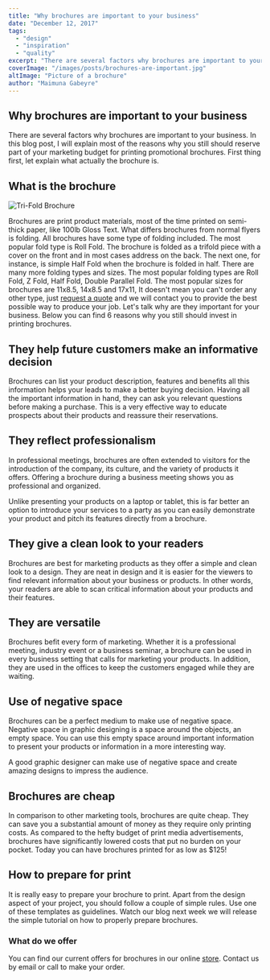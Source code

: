 ```yaml
---
title: "Why brochures are important to your business"
date: "December 12, 2017"
tags:
  - "design"
  - "inspiration"
  - "quality"
excerpt: "There are several factors why brochures are important to your business. In this blog post, I will explain most of the reasons why you still should reserve part of your marketing budget for printing promotional brochures. First thing first, let explain what actually the brochure is."
coverImage: "/images/posts/brochures-are-important.jpg"
altImage: "Picture of a brochure"
author: "Maimuna Gabeyre"
---
```


## Why brochures are important to your business

There are several factors why brochures are important to your business. In this blog post, I will explain most of the reasons why you still should reserve part of your marketing budget for printing promotional brochures. First thing first, let explain what actually the brochure is.

## What is the brochure

![Tri-Fold Brochure](/images/posts/brochures-are-important-sample.jpg)

Brochures are print product materials, most of the time printed on semi-thick paper, like 100lb Gloss Text. What differs brochures from normal flyers is folding. All brochures have some type of folding included. The most popular fold type is Roll Fold. The brochure is folded as a trifold piece with a cover on the front and in most cases address on the back. The next one, for instance, is simple Half Fold when the brochure is folded in half. There are many more folding types and sizes. The most popular folding types are Roll Fold, Z Fold, Half Fold, Double Parallel Fold. The most popular sizes for brochures are 11x8.5, 14x8.5 and 17x11, It doesn't mean you can't order any other type, just [request a quote](https://www.gemprint.ca/request-quote/) and we will contact you to provide the best possible way to produce your job. Let's talk why are they important for your business. Below you can find 6 reasons why you still should invest in printing brochures.

## They help future customers make an informative decision

Brochures can list your product description, features and benefits all this information helps your leads to make a better buying decision. Having all the important information in hand, they can ask you relevant questions before making a purchase. This is a very effective way to educate prospects about their products and reassure their reservations.

## They reflect professionalism

In professional meetings, brochures are often extended to visitors for the introduction of the company, its culture, and the variety of products it offers. Offering a brochure during a business meeting shows you as professional and organized.

Unlike presenting your products on a laptop or tablet, this is far better an option to introduce your services to a party as you can easily demonstrate your product and pitch its features directly from a brochure.

## They give a clean look to your readers

Brochures are best for marketing products as they offer a simple and clean look to a design. They are neat in design and it is easier for the viewers to find relevant information about your business or products. In other words, your readers are able to scan critical information about your products and their features.

## They are versatile

Brochures befit every form of marketing. Whether it is a professional meeting, industry event or a business seminar, a brochure can be used in every business setting that calls for marketing your products. In addition, they are used in the offices to keep the customers engaged while they are waiting.

## Use of negative space

Brochures can be a perfect medium to make use of negative space. Negative space in graphic designing is a space around the objects, an empty space. You can use this empty space around important information to present your products or information in a more interesting way.

A good graphic designer can make use of negative space and create amazing designs to impress the audience.

## Brochures are cheap

In comparison to other marketing tools, brochures are quite cheap. They can save you a substantial amount of money as they require only printing costs. As compared to the hefty budget of print media advertisements, brochures have significantly lowered costs that put no burden on your pocket. Today you can have brochures printed for as low as $125!

## How to prepare for print

It is really easy to prepare your brochure to print. Apart from the design aspect of your project, you should follow a couple of simple rules. Use one of these templates as guidelines. Watch our blog next week we will release the simple tutorial on how to properly prepare brochures.

### What do we offer

You can find our current offers for brochures in our online [store](https://gemprint.ca/). Contact us by email or call to make your order.
